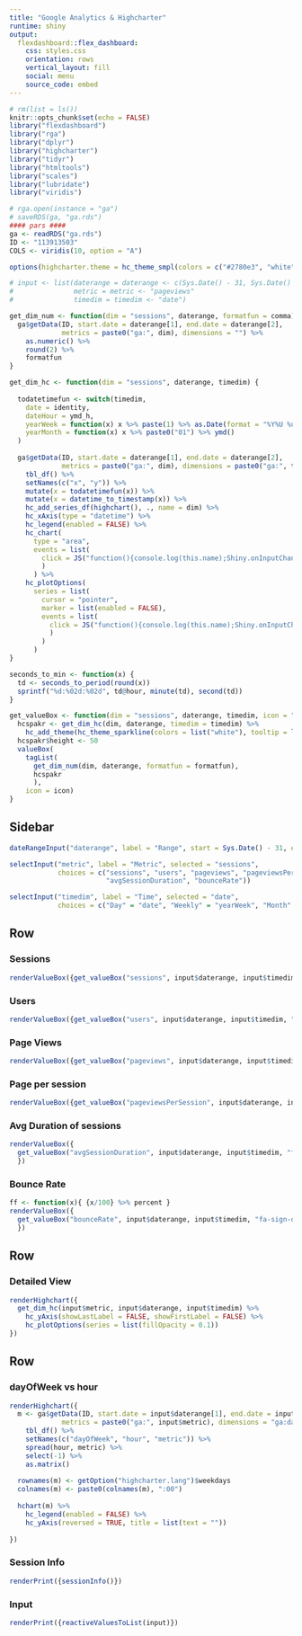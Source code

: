 ---
title: "Google Analytics & Highcharter"
runtime: shiny
output: 
  flexdashboard::flex_dashboard:
    css: styles.css
    orientation: rows
    vertical_layout: fill
    social: menu
    source_code: embed
---

```{r setup, include=FALSE}
# rm(list = ls())
knitr::opts_chunk$set(echo = FALSE)
library("flexdashboard")
library("rga")
library("dplyr")
library("highcharter")
library("tidyr")
library("htmltools")
library("scales")
library("lubridate")
library("viridis")

# rga.open(instance = "ga")
# saveRDS(ga, "ga.rds")
#### pars ####
ga <- readRDS("ga.rds")
ID <- "113913503"
COLS <- viridis(10, option = "A")

options(highcharter.theme = hc_theme_smpl(colors = c("#2780e3", "white")))

# input <- list(daterange = daterange <- c(Sys.Date() - 31, Sys.Date() - 1),
#               metric = metric <- "pageviews"
#               timedim = timedim <- "date")

get_dim_num <- function(dim = "sessions", daterange, formatfun = comma) {
  ga$getData(ID, start.date = daterange[1], end.date = daterange[2],
             metrics = paste0("ga:", dim), dimensions = "") %>% 
    as.numeric() %>% 
    round(2) %>% 
    formatfun
}

get_dim_hc <- function(dim = "sessions", daterange, timedim) {
  
  todatetimefun <- switch(timedim,
    date = identity,
    dateHour = ymd_h,
    yearWeek = function(x) x %>% paste(1) %>% as.Date(format = "%Y%U %u"),
    yearMonth = function(x) x %>% paste0("01") %>% ymd()
  )
  
  ga$getData(ID, start.date = daterange[1], end.date = daterange[2],
             metrics = paste0("ga:", dim), dimensions = paste0("ga:", timedim)) %>% 
    tbl_df() %>% 
    setNames(c("x", "y")) %>% 
    mutate(x = todatetimefun(x)) %>% 
    mutate(x = datetime_to_timestamp(x)) %>% 
    hc_add_series_df(highchart(), ., name = dim) %>% 
    hc_xAxis(type = "datetime") %>% 
    hc_legend(enabled = FALSE) %>% 
    hc_chart(
      type = "area",
      events = list(
        click = JS("function(){console.log(this.name);Shiny.onInputChange('metric', this.series[0].name)}")
        )
      ) %>% 
    hc_plotOptions(
      series = list(
        cursor = "pointer",
        marker = list(enabled = FALSE),
        events = list(
          click = JS("function(){console.log(this.name);Shiny.onInputChange('metric', this.name)}")
          )
        )
      )
}

seconds_to_min <- function(x) {
  td <- seconds_to_period(round(x))
  sprintf("%d:%02d:%02d", td@hour, minute(td), second(td)) 
}

get_valueBox <- function(dim = "sessions", daterange, timedim, icon = "fa-user", formatfun = comma) {
  hcspakr <- get_dim_hc(dim, daterange, timedim = timedim) %>%
    hc_add_theme(hc_theme_sparkline(colors = list("white"), tooltip = list(enabled = FALSE)))
  hcspakr$height <- 50
  valueBox(
    tagList(
      get_dim_num(dim, daterange, formatfun = formatfun),
      hcspakr
      ),
    icon = icon)
}
```

Sidebar {.sidebar}
-----------------------------------------------------------------------
```{r}
dateRangeInput("daterange", label = "Range", start = Sys.Date() - 31, end = Sys.Date() - 1)

selectInput("metric", label = "Metric", selected = "sessions",
            choices = c("sessions", "users", "pageviews", "pageviewsPerSession",
                        "avgSessionDuration", "bounceRate"))

selectInput("timedim", label = "Time", selected = "date",
            choices = c("Day" = "date", "Weekly" = "yearWeek", "Month" = "yearMonth")) # "Hourly" = "dateHour", 

```

Row
-----------------------------------------------------------------------

### Sessions  {.value-box}
```{r}
renderValueBox({get_valueBox("sessions", input$daterange, input$timedim, "fa-user")})
```

### Users {.value-box}
```{r}
renderValueBox({get_valueBox("users", input$daterange, input$timedim, "fa-users")})
```

### Page Views {.value-box}
```{r}
renderValueBox({get_valueBox("pageviews", input$daterange, input$timedim, "fa-eye")})
```


### Page per session {.value-box}
```{r}
renderValueBox({get_valueBox("pageviewsPerSession", input$daterange, input$timedim, "fa-eye")})
```

### Avg Duration of sessions {.value-box}
```{r}
renderValueBox({
  get_valueBox("avgSessionDuration", input$daterange, input$timedim, "fa-clock-o", formatfun = seconds_to_min)
  })
```

### Bounce Rate {.value-box}
```{r}
ff <- function(x){ {x/100} %>% percent }
renderValueBox({
  get_valueBox("bounceRate", input$daterange, input$timedim, "fa-sign-out", formatfun = ff)
  })
```

Row {data-height=200}
-----------------------------------------------------------------------
### Detailed View 
```{r}
renderHighchart({
  get_dim_hc(input$metric, input$daterange, input$timedim) %>%
    hc_yAxis(showLastLabel = FALSE, showFirstLabel = FALSE) %>% 
    hc_plotOptions(series = list(fillOpacity = 0.1))
})
```


Row {.tabset .tabset-fade}
-----------------------------------------------------------------------
### dayOfWeek vs hour
```{r}
renderHighchart({
  m <- ga$getData(ID, start.date = input$daterange[1], end.date = input$daterange[2],
             metrics = paste0("ga:", input$metric), dimensions = "ga:dayOfWeek,ga:hour") %>% 
    tbl_df() %>% 
    setNames(c("dayOfWeek", "hour", "metric")) %>% 
    spread(hour, metric) %>% 
    select(-1) %>% 
    as.matrix() 
  
  rownames(m) <- getOption("highcharter.lang")$weekdays
  colnames(m) <- paste0(colnames(m), ":00")
  
  hchart(m) %>% 
    hc_legend(enabled = FALSE) %>% 
    hc_yAxis(reversed = TRUE, title = list(text = ""))
    
})
```

### Session Info
```{r}
renderPrint({sessionInfo()})
```

### Input
```{r}
renderPrint({reactiveValuesToList(input)})
```




